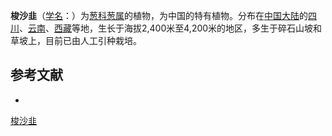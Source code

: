 {{Speciesbox
| name = 梭沙韭
| status = 
| status_system = 
| image =
| genus = Allium
| species = forrestii
| authority = Diels
}}

'''梭沙韭'''（[[学名|学名]]：{{lang|la|''Allium forrestii''}}）为[[葱科|葱科]][[葱属|葱属]]的植物，为中国的特有植物。分布在[[中国大陆|中国大陆]]的[[四川|四川]]、[[云南|云南]]、[[西藏|西藏]]等地，生长于海拔2,400米至4,200米的地区，多生于碎石山坡和草坡上，目前已由人工引种栽培。

== 参考文献 ==
<div class="references-small">
* {{cite web| url =http://www.bioinfo.cn/db05/KmzwSpecies.php?action=view&id=1128| title =梭沙韭| work =《中国高等植物数据库全库》| publisher =中国科学院微生物研究所| author =昆明植物研究所| accessdate =2009-02-22| deadurl =yes| archiveurl =https://web.archive.org/web/20160305084417/http://www.bioinfo.cn/db05/KmzwSpecies.php?action=view&id=1128| archivedate =2016-03-05}}
</div>
{{Taxonbar|from=Q11115942}}

[[Category:葱属|梭沙韭]]


{{植物小作品}}